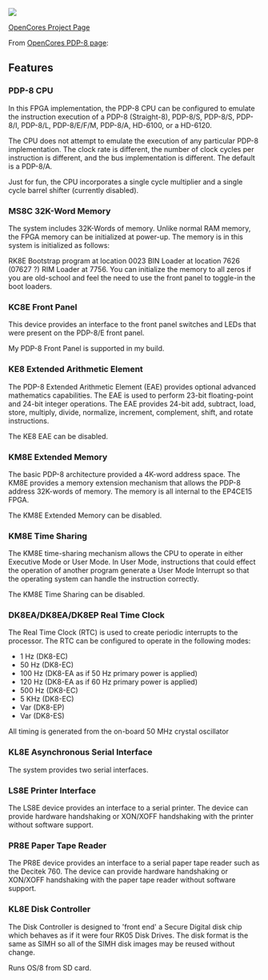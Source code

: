 <img src="http://land-boards.com/blwiki/images/3/35/PDP-8_P17546_cropped_720px.jpg"></img>

[https://hackaday.io/project/180081-opencores-pdp-8-on-fpga OpenCores Project Page]

From [https://opencores.org/projects/pdp8/quick%20start OpenCores PDP-8 page]:

== Features ==

=== PDP-8 CPU ===

In this FPGA implementation, the PDP-8 CPU can be configured to emulate the instruction execution of a PDP-8 (Straight-8), PDP-8/S, PDP-8/S, PDP-8/I, PDP-8/L, PDP-8/E/F/M, PDP-8/A, HD-6100, or a HD-6120.

The CPU does not attempt to emulate the execution of any particular PDP-8 implementation. The clock rate is different, the number of clock cycles per instruction is different, and the bus implementation is different. The default is a PDP-8/A.

Just for fun, the CPU incorporates a single cycle multiplier and a single cycle barrel shifter (currently disabled).

=== MS8C 32K-Word Memory ===

The system includes 32K-Words of memory. Unlike normal RAM memory, the FPGA memory can be initialized at power-up. The memory is in this system is initialized as follows:

RK8E Bootstrap program at location 0023
BIN Loader at location 7626 (07627 ?)
RIM Loader at 7756.
You can initialize the memory to all zeros if you are old-school and feel the need to use the front panel to toggle-in the boot loaders.

=== KC8E Front Panel ===

This device provides an interface to the front panel switches and LEDs that were present on the PDP-8/E front panel.

My PDP-8 Front Panel is supported in my build.

=== KE8 Extended Arithmetic Element ===

The PDP-8 Extended Arithmetic Element (EAE) provides optional advanced mathematics capabilities. The EAE is used to perform 23-bit floating-point and 24-bit integer operations. The EAE provides 24-bit add, subtract, load, store, multiply, divide, normalize, increment, complement, shift, and rotate instructions.

The KE8 EAE can be disabled.

=== KM8E Extended Memory ===

The basic PDP-8 architecture provided a 4K-word address space. The KM8E provides a memory extension mechanism that allows the PDP-8 address 32K-words of memory. The memory is all internal to the EP4CE15 FPGA.

The KM8E Extended Memory can be disabled.

=== KM8E Time Sharing ===

The KM8E time-sharing mechanism allows the CPU to operate in either Executive Mode or User Mode. In User Mode, instructions that could effect the operation of another program generate a User Mode Interrupt so that the operating system can handle the instruction correctly.

The KM8E Time Sharing can be disabled.

=== DK8EA/DK8EA/DK8EP Real Time Clock ===

The Real Time Clock (RTC) is used to create periodic interrupts to the processor. The RTC can be configured to operate in the following modes:

* 1 Hz (DK8-EC)
* 50 Hz (DK8-EC)
* 100 Hz (DK8-EA as if 50 Hz primary power is applied)
* 120 Hz (DK8-EA as if 60 Hz primary power is applied)
* 500 Hz (DK8-EC)
* 5 KHz (DK8-EC)
* Var (DK8-EP)
* Var (DK8-ES)

All timing is generated from the on-board 50 MHz crystal oscillator

=== KL8E Asynchronous Serial Interface ===

The system provides two serial interfaces.

=== LS8E Printer Interface ===

The LS8E device provides an interface to a serial printer. The device can provide hardware handshaking or XON/XOFF handshaking with the printer without software support.

=== PR8E Paper Tape Reader ===

The PR8E device provides an interface to a serial paper tape reader such as the Decitek 760. The device can provide hardware handshaking or XON/XOFF handshaking with the paper tape reader without software support.

=== KL8E Disk Controller ===

The Disk Controller is designed to 'front end' a Secure Digital disk chip which behaves as if it were four RK05 Disk Drives. The disk format is the same as SIMH so all of the SIMH disk images may be reused without change. 

Runs OS/8 from SD card.

